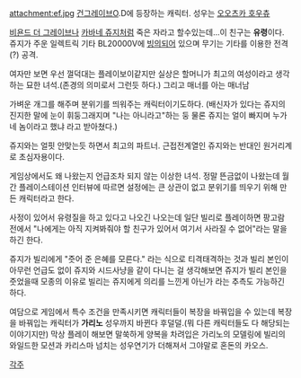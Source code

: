 attachment:ef.jpg
[[건그레이브]]O.D에 등장하는 캐릭터. 성우는 [[오오츠카 호우츄]]

[[비욘드 더 그레이브]]나 [[카바네 쥬지]]처럼 죽은 자라고 할수있는데...이 친구는 '''유령'''이다.
쥬지가 주운 일렉트릭 기타 BL20000V에 [[빙의]]되어 있으며 무기는 기타를 이용한 전격(?) 공격.

여자만 보면 우선 껄덕대는 플레이보이같지만 실상은 할머니가 최고의 여성이라고 생각하는 묘한 녀석.(존경의 의미로서 그런듯 하다.) 그리고 매너를 아는 매너남

가벼운 개그를 해주며 분위기를 띄워주는 캐릭터이기도하다.
(배신자가 있다는 쥬지의 진지한 말에 눈이 휘둥그래지며 "나는 아니라고"하는 둥 물론 쥬지는 얼이 빠지며 누가 네 놈이라고 했냐 라고 받아쳤다.)

쥬지와는 얼핏 안맞는듯 하면서 최고의 파트너.
근접전계열인 쥬지와는 반대인 원거리계로 초심자용이다. 

게임상에서도 왜 나왔는지 언급조차 되지 않는 이상한 녀석. 정말 뜬금없이 나왔는데 월간 플레이스테이션 인터뷰에 따르면 설정에는 큰 상관이 없고 분위기를 띄우기 위해 만든 캐릭터라고 한다. 


사정이 있어서 유령질을 하고 있다고 나오긴 나오는데 일단 빌리로 플레이하면 팡고람 전에서 "나에게는 아직 지켜봐줘야 할 친구가 있어서 여기서 사라질 수 없어"라는 말을 하긴 한다.

쥬지가 빌리에게 "줏어 준 은혜를 모른다." 라는 식으로 티격태격하는 것과 빌리 본인이 아무런 언급도 없이 쥬지와 시드사냥을 같이 다니는 걸 생각해보면 쥬지가 빌리 본인을 줏었을때 모종의 이유로 빌리는 쥬지에게 의리를 느낀게 아닌가 라는 추측도 가능하긴 하다. 

여담으로 게임에서 특수 조건을 만족시키면 캐릭터들이 복장을 바꿔입을 수 있는데 복장을 바꿔입는 캐릭터가 '''가리노''' 성우까지 바뀐다 후덜덜.(뭐 다른 캐릭터들도 다 해당되는 이야기지만) 막상 플레이 해보면 말쑥하게 양복을 차려입은 가리노의 모델링에 빌리의 와일드한 모션과 카리스마 넘치는 성우연기가 더해져서 그야말로 혼돈의 카오스.



[[각주]]
